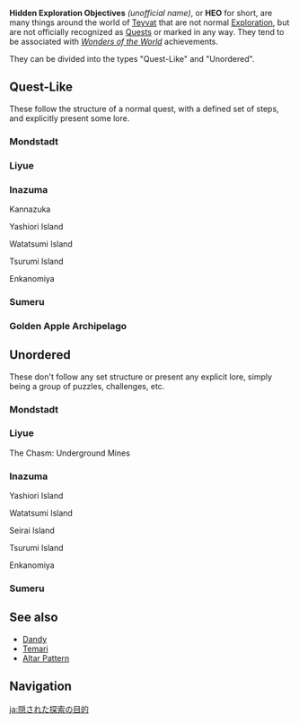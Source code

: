 {{Terminology Infobox
|type         = Exploration
}}
'''Hidden Exploration Objectives'''  ''(unofficial name)'', or '''HEO''' for short, are many things around the world of [[Teyvat]] that are not normal [[Exploration]], but are not officially recognized as [[Quests]] or marked in any way. They tend to be associated with ''[[Wonders of the World]]'' achievements.

They can be divided into the types "Quest-Like" and "Unordered".

==Quest-Like==
These follow the structure of a normal quest, with a defined set of steps, and explicitly present some lore.
===Mondstadt===
{{Hidden Exploration Objectives by Category List
|Quest-Like&Mondstadt Exploration
|header=
}}

===Liyue===
{{Hidden Exploration Objectives by Category List
|Quest-Like&Liyue Exploration
|not1=The Chasm: Underground Mines Exploration
|header=
|noresultsheader=There are no quest-like hidden exploration objectives in Liyue.
}}

===Inazuma===
{{Hidden Exploration Objectives by Category List
|Quest-Like&Inazuma Exploration
|not1=Enkanomiya Exploration
|not2=Kannazuka Exploration
|not3=Yashiori Island Exploration
|not4=Watatsumi Island Exploration
|not5=Tsurumi Island Exploration
|header=
}}

;Kannazuka
{{Hidden Exploration Objectives by Category List
|Quest-Like&Kannazuka Exploration
|header=
|noresultsheader=There are no quest-like hidden exploration objectives specific to Kannazuka.
}}

;Yashiori Island
{{Hidden Exploration Objectives by Category List
|Quest-Like&Yashiori Island Exploration
|header=
|noresultsheader=There are no quest-like hidden exploration objectives specific to Yashiori Island.
}}

;Watatsumi Island
{{Hidden Exploration Objectives by Category List
|Quest-Like&Watatsumi Island Exploration
|header=
|noresultsheader = There are no quest-like hidden exploration objectives specific to Watatsumi Island.
}}

;Tsurumi Island
{{Hidden Exploration Objectives by Category List
|Quest-Like&Tsurumi Island Exploration
|header=
|noresultsheader=There are no quest-like hidden exploration objectives specific to Tsurumi Island.
}}

;Enkanomiya
{{Hidden Exploration Objectives by Category List
|Quest-Like&Enkanomiya Exploration
|header=
}}

===Sumeru===
{{Hidden Exploration Objectives by Category List
|Quest-Like&Sumeru Exploration
|header=
|noresultsheader=There are no quest-like hidden exploration objectives in Sumeru.
}}

===Golden Apple Archipelago===
{{Hidden Exploration Objectives by Category List
|Quest-Like&Golden Apple Archipelago Exploration
|header=
|noresultsheader=There are no quest-like hidden exploration objectives in Liyue.
}}

==Unordered==
These don't follow any set structure or present any explicit lore, simply being a group of puzzles, challenges, etc.

===Mondstadt===
{{Hidden Exploration Objectives by Category List
|Unordered&Mondstadt Exploration
|header=
}}

===Liyue===
{{Hidden Exploration Objectives by Category List
|Unordered&Liyue Exploration
|not1=The Chasm: Underground Mines Exploration
|header=
}}

;The Chasm<nowiki>:</nowiki> Underground Mines
{{Hidden Exploration Objectives by Category List
|Unordered&The Chasm: Underground Mines Exploration
|header=
}}

===Inazuma===
{{Hidden Exploration Objectives by Category List
|Unordered&Inazuma Exploration
|not1=Enkanomiya Exploration
|not2=Yashiori Island Exploration
|not3=Seirai Island Exploration
|not4=Tsurumi Island Exploration
|not5=Watatsumi Island Exploration
|header=
|noresultsheader=
}}

;Yashiori Island
{{Hidden Exploration Objectives by Category List
|Unordered&Yashiori Island Exploration
|header=
|noresultsheader=There are no quest-like hidden exploration objectives specific to Yashiori Island.
}}

;Watatsumi Island
{{Hidden Exploration Objectives by Category List
|Unordered&Watatsumi Island Exploration
|header=
|noresultsheader=There are no quest-like hidden exploration objectives specific to Watatsumi Island.
}}

;Seirai Island
{{Hidden Exploration Objectives by Category List
|Unordered&Seirai Island Exploration
|header=
|noresultsheader=There are no quest-like hidden exploration objectives specific to Seirai Island.
}}

;Tsurumi Island
{{Hidden Exploration Objectives by Category List
|Unordered&Tsurumi Island Exploration
|header=
|noresultsheader=There are no quest-like hidden exploration objectives specific to Tsurumi Island.
}}

;Enkanomiya
{{Hidden Exploration Objectives by Category List
|Unordered&Enkanomiya Exploration
|header=
}}

===Sumeru===
{{Hidden Exploration Objectives by Category List
|Unordered&Sumeru Exploration
|header=
}}

==See also==
* [[Dandy]]
*[[Temari]]
* [[Altar Pattern]]

==Navigation==
{{Exploration Navbox}}

[[Category:Hidden Exploration Objectives| ]]

[[ja:隠された探索の目的]]